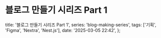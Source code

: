 # 블로그 만들기 시리즈 Part 1

  title: '블로그 만들기 시리즈 Part 1',
  series: 'blog-making-series',
  tags: ['기획', 'Figma', 'Nextra', 'Nest.js'],
  date: '2025-03-05 22:42',
};
